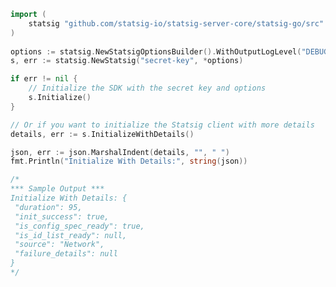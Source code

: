 ```go
import (
    statsig "github.com/statsig-io/statsig-server-core/statsig-go/src"
)
			
options := statsig.NewStatsigOptionsBuilder().WithOutputLogLevel("DEBUG").Build()
s, err := statsig.NewStatsig("secret-key", *options)

if err != nil {
    // Initialize the SDK with the secret key and options
    s.Initialize()
}

// Or if you want to initialize the Statsig client with more details
details, err := s.InitializeWithDetails()

json, err := json.MarshalIndent(details, "", " ")
fmt.Println("Initialize With Details:", string(json))

/*
*** Sample Output ***
Initialize With Details: {
 "duration": 95,
 "init_success": true,
 "is_config_spec_ready": true,
 "is_id_list_ready": null,
 "source": "Network",
 "failure_details": null
}
*/
```
